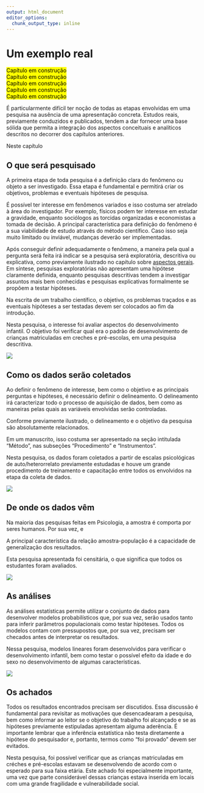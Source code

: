 ```yaml
---
output: html_document
editor_options: 
  chunk_output_type: inline
---
```


# Um  exemplo real


<mark>Capítulo em construção</mark>   
<mark>Capítulo em construção</mark>   
<mark>Capítulo em construção</mark>   
<mark>Capítulo em construção</mark>   
<mark>Capítulo em construção</mark>   

É particularmente difícil ter noção de todas as etapas envolvidas em uma pesquisa na ausência de uma apresentação concreta. Estudos reais, previamente conduzidos e publicados, tendem a dar fornecer uma base sólida que permita a integração dos aspectos conceituais e analíticos descritos no decorrer dos capítulos anteriores. 

Neste capítulo

## O que será pesquisado    

A primeira etapa de toda pesquisa é a definição clara do fenômeno ou objeto a ser investigado. Essa etapa é fundamental e permitirá criar os objetivos, problemas e eventuais hipóteses de pesquisa.   

É possível ter interesse em fenômenos variados e isso costuma ser atrelado à área do investigador. Por exemplo, físicos podem ter interesse em estudar a gravidade, enquanto sociólogos as torcidas organizadas e economistas a tomada de decisão. A principal característica para definição do fenômeno é a sua viabilidade de estudo através do método científico. Caso isso seja muito limitado ou inviável, mudanças deverão ser implementadas.   

Após conseguir definir adequadamente o fenômeno, a maneira pela qual a pergunta será feita irá indicar se a pesquisa será exploratória, descritiva ou explicativa, como previamente ilustrado no capítulo sobre [aspectos gerais](https://anovabr.github.io/mqt/aspectos-gerais.html#os-objetivos-de-uma-pesquisa). Em síntese, pesquisas exploratórias não apresentam uma hipótese claramente definida, enquanto pesquisas descritivas tendem a investigar assuntos mais bem conhecidas e pesquisas explicativas formalmente se propõem a testar hipóteses.  

Na escrita de um trabalho científico, o objetivo, os problemas traçados e as eventuais hipóteses a ser testadas devem ser colocados ao fim da introdução.  

Nesta pesquisa, o interesse foi avaliar aspectos do desenvolvimento infantil. O objetivo foi verificar qual era o padrão de desenvolvimento de crianças matriculadas em creches e pré-escolas, em uma pesquisa descritiva.


![](./img/cap_pesquisa_aplicada_oque.png)

## Como os dados serão coletados  

Ao definir o fenômeno de interesse, bem como o objetivo e as principais perguntas e hipóteses, é necessário definir o delineamento. O delineamento irá caracterizar todo o processo de aquisição de dados, bem como as maneiras pelas quais as variáveis envolvidas serão controladas. 

Conforme previamente ilustrado, o delineamento e o objetivo da pesquisa são absolutamente relacionados.     

Em um manuscrito, isso costuma ser apresentado na seção intitulada "Método", nas subseções "Procedimento" e "Instrumentos".

Nesta pesquisa, os dados foram coletados a partir de escalas psicológicas de auto/heterorrelato previamente estudadas e houve um grande procedimento de treinamento e capacitação entre todos os envolvidos na etapa da coleta de dados.  

![](./img/cap_pesquisa_aplicada_como.png)

## De onde os dados vêm  

Na maioria das pesquisas feitas em Psicologia, a amostra é comporta por seres humanos. Por sua vez, e

A principal característica da relação amostra-população é a capacidade de generalização dos resultados.  



Esta pesquisa apresentada foi censitária, o que significa que todos os estudantes foram avaliados. 

![](./img/cap_pesquisa_aplicada_onde.png)

## As análises  

As análises estatísticas permite utilizar o conjunto de dados para desenvolver modelos probabilísticos que, por sua vez, serão usados tanto para inferir parâmetros populacionais como testar hipóteses. Todos os modelos contam com pressupostos que, por sua vez, precisam ser checados antes de interpretar os resultados.  

Nessa pesquisa, modelos lineares foram desenvolvidos para verificar o desenvolvimento infantil, bem como testar o possível efeito da idade e do sexo no desenvolvimento de algumas características.  


![](./img/cap_pesquisa_aplicada_analises.png)

## Os achados

Todos os resultados encontrados precisam ser discutidos. Essa discussão é fundamental para revisitar as motivações que desencadearam a pesquisa, bem como informar ao leitor se o objetivo do trabalho foi alcançado e se as hipóteses previamente estipuladas apresentam alguma aderência. É importante lembrar que a inferência estatística não testa diretamente a hipótese do pesquisador e, portanto, termos como "foi provado" devem ser evitados.  

Nesta pesquisa, foi possível verificar que as crianças matriculadas em créches e pré-escolas estavam se desenvolvendo de acordo com o esperado para sua faixa etária. Este achado foi especialmente importante, uma vez que parte considerável dessas crianças estava inserida em locais com uma grande fragilidade e vulnerabilidade social.

